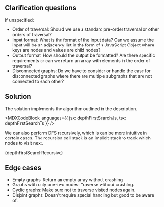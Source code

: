 

## Clarification questions

If unspecified:

- Order of traversal: Should we use a standard pre-order traversal or other orders of traversal?
- Input format: What is the format of the input data? Can we assume the input will be an adjacency list in the form of a JavaScript Object where keys are nodes and values are child nodes?
- Output format: How should the output be formatted? Are there specific requirements or can we return an array with elements in the order of traversal?
- Disconnected graphs: Do we have to consider or handle the case for disconnected graphs where there are multiple subgraphs that are not connected to each other?

## Solution

The solution implements the algorithm outlined in the description.

<MDXCodeBlock
  languages={{ jsx: depthFirstSearchJs, tsx: depthFirstSearchTs }}
/>

We can also perform DFS recursively, which is can be more intuitive in certain cases. The recursion call stack is an implicit stack to track which nodes to visit next.

<MDXCodeBlock>{depthFirstSearchRecursive}</MDXCodeBlock>

## Edge cases

- Empty graphs: Return an empty array without crashing.
- Graphs with only one-two nodes: Traverse without crashing.
- Cyclic graphs: Make sure not to traverse visited nodes again.
- Disjoint graphs: Doesn't require special handling but good to be aware of.
